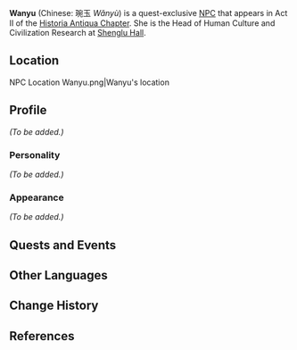 {{Meta
<!-- REMOVE THIS TEMPLATE AFTER ADDING MISSING INFO -->
|missing_NPC_profile  = yes
}}
{{Character Infobox
|type             = Quest NPC
|image            = NPC Wanyu.png
|region           = Liyue
|affiliation      = Shenglu Hall
|title            = Researcher
|voiceEN          = [https://www.marissalenti.com/ Marissa Lenti]<ref>Twitter: [https://twitter.com/MarissaLenti/status/1387579746033172484 EN VA Self Announcement]</ref>
}}
'''Wanyu''' (Chinese: 琬玉 ''Wǎnyù'') is a quest-exclusive [[NPC]] that appears in Act II of the [[Historia Antiqua Chapter]]. She is the Head of Human Culture and Civilization Research at [[Shenglu Hall]].

==Location==
<gallery hideaddbutton="true" captionalign="center">
NPC Location Wanyu.png|Wanyu's location
<!--NPC Location Wanyu Context.png|Additional context-->
</gallery>

==Profile==
<!-- detailed story/lore information goes here -->
''(To be added.)''

===Personality===
''(To be added.)''

===Appearance===
''(To be added.)''

==Quests and Events==
{{Quest Appearances}}

==Other Languages==
{{Other Languages
|default_hidden = 1
|en      = Wanyu
|zhs     = 琬玉
|zhs_rm  = Wǎnyù
|zht     = 琬玉
|zht_rm  = Wǎnyù
|ja      = 琬玉
|ja_rm   = Engyoku<ref>{{Ref/Quest|Shifting Earth and Lost Threads Come to Light}}</ref>
|ko      = 완옥
|ko_rm   = Wan'ok
|es      = Wanyu
|fr      = Wanyu
|ru      = Вань Юй
|th      = Wanyu
|vi      = Wanyu
|de      = Wanyu
|id      = Wanyu
|pt      = Wanyu
}}

==Change History==
{{Change History|1.5}}

==References==
{{Reflist}}